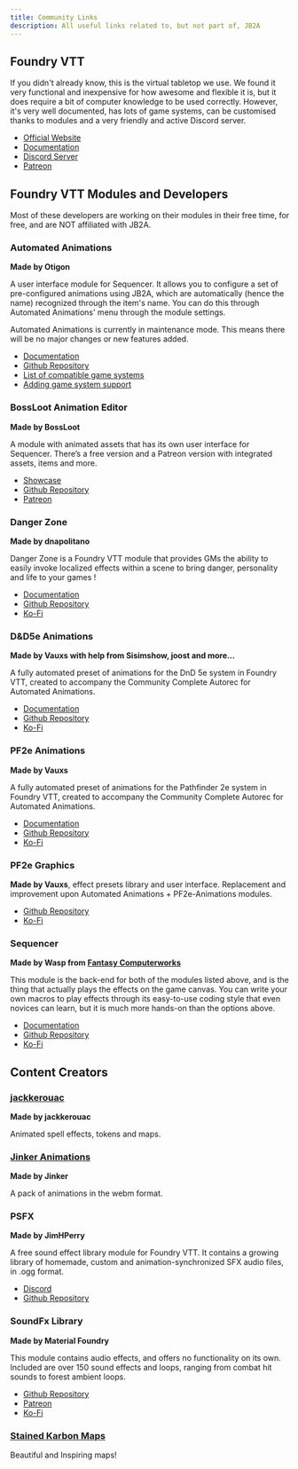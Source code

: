 ```yaml
---
title: Community Links
description: All useful links related to, but not part of, JB2A
---
```



## Foundry VTT

If you didn't already know, this is the virtual tabletop we use. We found it very functional and inexpensive for how awesome and flexible it is, but it does require a bit of computer knowledge to be used correctly. However, it's very well documented, has lots of game systems, can be customised thanks to modules and a very friendly and active Discord server.

- <a href="https://foundryvtt.com" >Official Website</a>
- <a href="https://foundryvtt.com/kb/" >Documentation</a>
- <a href="https://discord.com/invite/foundryvtt" >Discord Server</a>
- <a href="https://www.patreon.com/foundryvtt" >Patreon</a>

## Foundry VTT Modules and Developers

<Aside type="danger" title="Keep in mind">
Most of these developers are working on their modules in their free time, for free, and are NOT affiliated with JB2A.
</Aside>  

### Automated Animations
**Made by Otigon**

A user interface module for Sequencer. It allows you to configure a set of pre-configured animations using JB2A, which are automatically (hence the name) recognized through the item's name. You can do this through Automated Animations' menu through the module settings.

<Aside type="caution" title="Important">
Automated Animations is currently in maintenance mode. This means there will be no major changes or new features added.
</Aside>  

- <a href="https://github.com/otigon/automated-jb2a-animations/wiki" >Documentation</a>
- <a href="https://github.com/otigon/automated-jb2a-animations" >Github Repository</a>
- <a href="https://github.com/otigon/automated-jb2a-animations?tab=readme-ov-file#introduction" >List of compatible game systems</a>
- <a href="https://github.com/otigon/automated-jb2a-animations/wiki/Adding-System-Support" >Adding game system support</a>

### BossLoot Animation Editor
**Made by BossLoot**

 A module with animated assets that has its own user interface for Sequencer. There’s a free version and a Patreon version with integrated assets, items and more.
- <a href="https://github.com/boss-loot/boss-loot-assets-free?tab=readme-ov-file#showcase" >Showcase</a>
- <a href="https://github.com/boss-loot/boss-loot-assets-free" >Github Repository</a>
- <a href="https://www.patreon.com/bossloot" >Patreon</a>

### Danger Zone
**Made by dnapolitano**

Danger Zone is a Foundry VTT module that provides GMs the ability to easily invoke localized effects within a scene to bring danger, personality and life to your games !
- <a href="https://github.com/napolitanod/Danger-Zone/wiki" >Documentation</a>
- <a href="https://github.com/napolitanod/Danger-Zone" >Github Repository</a>
- <a href="https://ko-fi.com/napolitanod" >Ko-Fi</a>

### D&D5e Animations
**Made by Vauxs with help from Sisimshow, joost and more…** 

A fully automated preset of animations for the DnD 5e system in Foundry VTT, created to accompany the Community Complete Autorec for Automated Animations.
- <a href="https://github.com/MrVauxs/dnd5e-animations/wiki" >Documentation</a>
- <a href="https://github.com/MrVauxs/dnd5e-animations" >Github Repository</a>
- <a href="https://ko-fi.com/mrvauxs" >Ko-Fi</a>

### PF2e Animations
**Made by Vauxs**

A fully automated preset of animations for the Pathfinder 2e system in Foundry VTT, created to accompany the Community Complete Autorec for Automated Animations.
- <a href="https://github.com/MrVauxs/dnd5e-animations/wiki" >Documentation</a>
- <a href="https://github.com/MrVauxs/pf2e-jb2a-macros" >Github Repository</a>
- <a href="https://ko-fi.com/mrvauxs" >Ko-Fi</a>

### PF2e Graphics
**Made by Vauxs**, effect presets library and user interface. Replacement and improvement upon Automated Animations + PF2e-Animations modules.
- <a href="https://github.com/MrVauxs/pf2e-graphics" >Github Repository</a>
- <a href="https://ko-fi.com/mrvauxs" >Ko-Fi</a>

### Sequencer
**Made by Wasp from [Fantasy Computerworks](https://fantasycomputer.works/)**

This module is the back-end for both of the modules listed above, and is the thing that actually plays the effects on the game canvas. You can write your own macros to play effects through its easy-to-use coding style that even novices can learn, but it is much more hands-on than the options above.

- <a href="https://fantasycomputer.works/FoundryVTT-Sequencer/" >Documentation</a>
- <a href="https://github.com/fantasycalendar/FoundryVTT-Sequencer" >Github Repository</a>
- <a href="https://ko-fi.com/fantasycomputerworks" >Ko-Fi</a>

## Content Creators

### <a href="https://github.com/jackkerouac" >jackkerouac</a>
**Made by jackkerouac**

Animated spell effects, tokens and maps.

### <a href="https://www.patreon.com/jinker" >Jinker Animations</a>
**Made by Jinker**

A pack of animations in the webm format.

### PSFX
**Made by JimHPerry**

A free sound effect library module for Foundry VTT. It contains a growing library of homemade, custom and animation-synchronized SFX audio files, in .ogg format.
- <a href="https://discord.gg/p5MBHt4Hkv" >Discord</a>
- <a href="https://github.com/JimHPerry/psfx" >Github Repository</a>

### SoundFx Library
**Made by Material Foundry**

This module contains audio effects, and offers no functionality on its own. Included are over 150 sound effects and loops, ranging from combat hit sounds to forest ambient loops.

- <a href="https://github.com/MaterialFoundry/SoundFxLibrary" >Github Repository</a>
- <a href="https://www.patreon.com/MaterialFoundry" >Patreon</a>
- <a href="https://ko-fi.com/materialfoundry" >Ko-Fi</a>

### <a href="https://www.patreon.com/c/StainedKarbonMaps/posts" >Stained Karbon Maps</a>
Beautiful and Inspiring maps!




